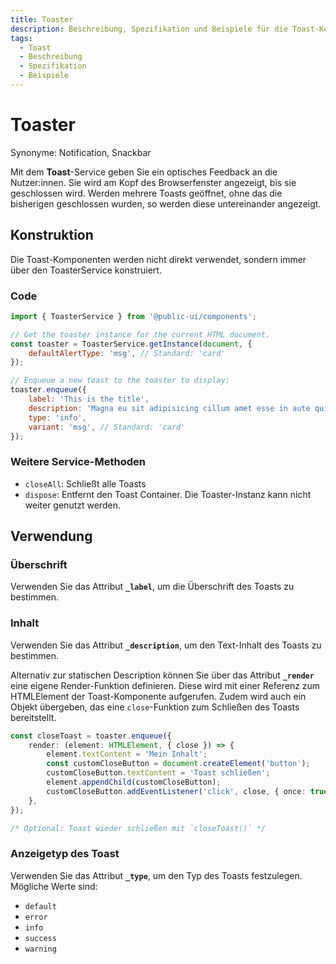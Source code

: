 ```yaml
---
title: Toaster
description: Beschreibung, Spezifikation und Beispiele für die Toast-Komponente.
tags:
  - Toast
  - Beschreibung
  - Spezifikation
  - Beispiele
---
```



# Toaster

Synonyme: Notification, Snackbar

Mit dem **Toast**-Service geben Sie ein optisches Feedback an die Nutzer:innen. Sie wird am Kopf des Browserfenster
angezeigt, bis sie geschlossen wird. Werden mehrere Toasts geöffnet, ohne das die bisherigen geschlossen wurden, so werden diese untereinander angezeigt.

## Konstruktion

Die Toast-Komponenten werden nicht direkt verwendet, sondern immer über den ToasterService konstruiert.

### Code

```js
import { ToasterService } from '@public-ui/components';

// Get the toaster instance for the current HTML document.
const toaster = ToasterService.getInstance(document, {
	defaultAlertType: 'msg', // Standard: 'card'
});

// Enqueue a new toast to the toaster to display:
toaster.enqueue({
	label: 'This is the title',
	description: 'Magna eu sit adipisicing cillum amet esse in aute quis in dolore.',
	type: 'info',
	variant: 'msg', // Standard: 'card'
});
```

### Weitere Service-Methoden

- `closeAll`: Schließt alle Toasts
- `dispose`: Entfernt den Toast Container. Die Toaster-Instanz kann nicht weiter genutzt werden.

## Verwendung

### Überschrift

Verwenden Sie das Attribut **`_label`**, um die Überschrift des Toasts zu bestimmen.

### Inhalt

Verwenden Sie das Attribut **`_description`**, um den Text-Inhalt des Toasts zu bestimmen.

Alternativ zur statischen Description können Sie über das Attribut **`_render`** eine eigene Render-Funktion definieren. Diese wird mit einer Referenz zum
HTMLElement der Toast-Komponente aufgerufen. Zudem wird auch ein Objekt übergeben, das eine `close`-Funktion zum Schließen des Toasts bereitstellt.

```ts
const closeToast = toaster.enqueue({
	render: (element: HTMLElement, { close }) => {
		element.textContent = 'Mein Inhalt';
		const customCloseButton = document.createElement('button');
		customCloseButton.textContent = 'Toast schließen';
		element.appendChild(customCloseButton);
		customCloseButton.addEventListener('click', close, { once: true });
	},
});

/* Optional: Toast wieder schließen mit `closeToast()` */
```

### Anzeigetyp des Toast

Verwenden Sie das Attribut **`_type`**, um den Typ des Toasts festzulegen. Mögliche Werte sind:

- `default`
- `error`
- `info`
- `success`
- `warning`

<Readme />

<ExampleLink component="toast" />
